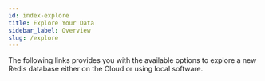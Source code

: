 ```yaml
---
id: index-explore
title: Explore Your Data
sidebar_label: Overview 
slug: /explore
---
```





The following links provides you with the available options to explore a new Redis database either on the Cloud or using local software.

<div class="row">

 <div class="col">
     <RedisCard 
        title="RedisInsight" 
        imgPath="redisinsight.png"
        description="An intuitive and efficient GUI for Redis" 
        preview="redisinsight.png"
        page="/explore/redisinsight"
        />
</div>


 <div class="col">
    <RedisCard 
        title="Redis Datasource for Grafana" 
        description="An out-of-the-box predefined build Grafana dashboard for Redis" 
        page="/explore/redisdatasource"
        />
 </div>

 <div class="col">
    <RedisCard
        title="Redis Explorer Plugin for Grafana"
        description="How to Build Grafana Dashboards for Redis Enterprise cluster  in 5 Minutes"
        page="/explore/redisexplorer"
        />
 </div>

</div>

<div class="row">

 <div class="col">
    <RedisCard 
        title="RIOT" 
        description="A set of import/export command line utilities for Redis" 
        page="/explore/riot"
        />
 </div>

 
 
</div>



